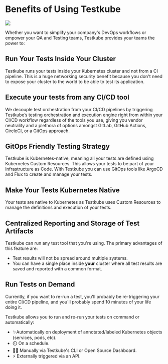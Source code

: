 
# Benefits of Using Testkube

<img src={CICDComparison} />

Whether you want to simplify your company's DevOps workflows or empower your QA and Testing teams, Testkube provides your teams the power to:

## Run Your Tests Inside Your Cluster

Testkube runs your tests inside your Kubernetes cluster and not from a CI pipeline. This is a huge networking security benefit because you don't need to expose your cluster to the world to be able to test its application.

## Execute your tests from any CI/CD tool

We decouple test orchestration from your CI/CD pipelines by triggering Testkube’s testing orchestration and execution engine right from within your CI/CD workflow regardless of the tools you use, giving you vendor neutrality and a plethora of options amongst GitLab, GitHub Actions, CircleCI, or a GitOps approach.

## GitOps Friendly Testing Strategy

Testkube is Kubernetes-native, meaning all your tests are defined using Kubernetes Custom Resources. This allows your tests to be part of your Infrastructure as Code. With Testkube you can use GitOps tools like ArgoCD and Flux to create and manage your tests.

## Make Your Tests Kubernetes Native

Your tests are native to Kubernetes as Testkube uses Custom Resources to manage the definitions and execution of your tests.

## Centralized Reporting and Storage of Test Artifacts

Testkube can run any test tool that you're using. The primary advantages of this feature are:

- Test results will not be spread around multiple systems.
- You can have a single place inside **your** cluster where all test results are saved and reported with a common format.

## Run Tests on Demand

Currently, if you want to re-run a test, you'll probably be re-triggering your entire CI/CD pipeline, and you'll probably spend 10 minutes of your life doing it. 

Testkube allows you to run and re-run your tests on command or automatically: 

- ✨Automatically on deployment of annotated/labeled Kubernetes objects (services, pods, etc).
- ⏲️ On a schedule.
- 🧑‍💻 Manually via Testkube's CLI or Open Source Dashboard.
- ⚡ Externally triggered via an API.
